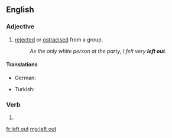==English==

===Adjective===
{{en-adj|head=[[left]] [[out]]|-}}

# [[rejected]] or [[ostracised]] from a group.
#:''As the only white person at the party, I felt very '''left out'''.''

====Translations====
{{trans-top}}
* German: {{t|de|außen vor}}
{{trans-mid}}
* Turkish: {{t|tr|önün dışında}}
{{trans-bottom}}

===Verb===
{{head|en|verb form}}

# {{past of|leave out}}

[[fr:left out]]
[[mg:left out]]